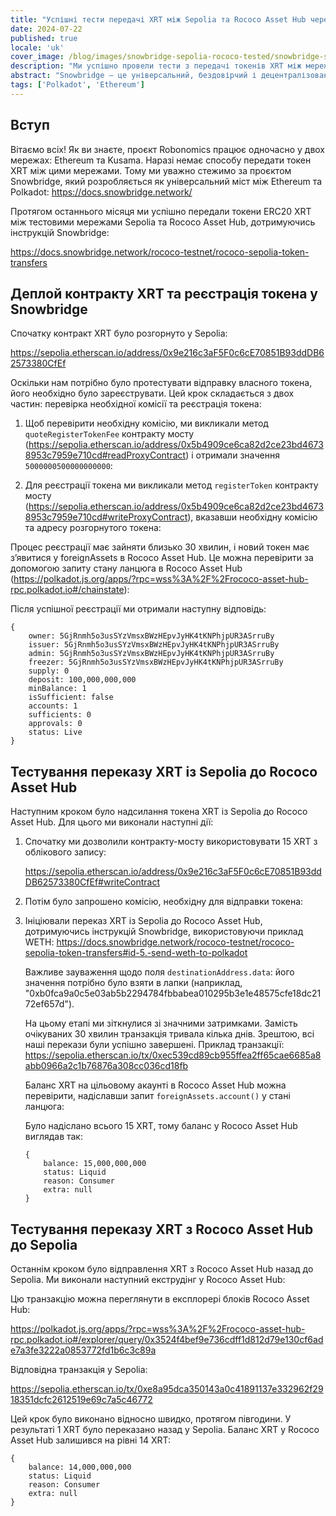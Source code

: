 ```yaml
---
title: "Успішні тести передачі XRT між Sepolia та Rococo Asset Hub через Snowbridge"
date: 2024-07-22
published: true
locale: 'uk'
cover_image: /blog/images/snowbridge-sepolia-rococo-tested/snowbridge-sepolia-rococo-tested.png
description: "Ми успішно провели тести з передачі токенів XRT між мережами Sepolia та Rococo Asset Hub за допомогою протоколу Snowbridge."
abstract: "Snowbridge — це універсальний, бездовірчий і децентралізований міст між Polkadot та Ethereum."
tags: ['Polkadot', 'Ethereum']
---
```


## Вступ

Вітаємо всіх! Як ви знаєте, проєкт Robonomics працює одночасно у двох мережах: Ethereum та Kusama. Наразі немає способу передати токен XRT між цими мережами. Тому ми уважно стежимо за проєктом Snowbridge, який розробляється як універсальний міст між Ethereum та Polkadot: https://docs.snowbridge.network/

Протягом останнього місяця ми успішно передали токени ERC20 XRT між тестовими мережами Sepolia та Rococo Asset Hub, дотримуючись інструкцій Snowbridge: 

https://docs.snowbridge.network/rococo-testnet/rococo-sepolia-token-transfers

## Деплой контракту XRT та реєстрація токена у Snowbridge

Спочатку контракт XRT було розгорнуто у Sepolia: 

https://sepolia.etherscan.io/address/0x9e216c3aF5F0c6cE70851B93ddDB62573380CfEf

Оскільки нам потрібно було протестувати відправку власного токена, його необхідно було зареєструвати. Цей крок складається з двох частин: перевірка необхідної комісії та реєстрація токена:

1. Щоб перевірити необхідну комісію, ми викликали метод `quoteRegisterTokenFee` контракту мосту (https://sepolia.etherscan.io/address/0x5b4909ce6ca82d2ce23bd46738953c7959e710cd#readProxyContract) і отримали значення `5000000500000000000`:
<RbImage zoom src="/blog/images/snowbridge-sepolia-rococo-tested/quoteRegisterTokenFee.png" alt="quoteRegisterTokenFee" />

2. Для реєстрації токена ми викликали метод `registerToken` контракту мосту (https://sepolia.etherscan.io/address/0x5b4909ce6ca82d2ce23bd46738953c7959e710cd#writeProxyContract), вказавши необхідну комісію та адресу розгорнутого токена:
<RbImage zoom src="/blog/images/snowbridge-sepolia-rococo-tested/registerToken.png" alt="registerToken" />

Процес реєстрації має зайняти близько 30 хвилин, і новий токен має з’явитися у foreignAssets в Rococo Asset Hub. Це можна перевірити за допомогою запиту стану ланцюга в Rococo Asset Hub (https://polkadot.js.org/apps/?rpc=wss%3A%2F%2Frococo-asset-hub-rpc.polkadot.io#/chainstate):
<RbImage zoom src="/blog/images/snowbridge-sepolia-rococo-tested/foreign_asset_query.png" alt="Check if token registered" />

Після успішної реєстрації ми отримали наступну відповідь:
```
{
    owner: 5GjRnmh5o3usSYzVmsxBWzHEpvJyHK4tKNPhjpUR3ASrruBy
    issuer: 5GjRnmh5o3usSYzVmsxBWzHEpvJyHK4tKNPhjpUR3ASrruBy
    admin: 5GjRnmh5o3usSYzVmsxBWzHEpvJyHK4tKNPhjpUR3ASrruBy
    freezer: 5GjRnmh5o3usSYzVmsxBWzHEpvJyHK4tKNPhjpUR3ASrruBy
    supply: 0
    deposit: 100,000,000,000
    minBalance: 1
    isSufficient: false
    accounts: 1
    sufficients: 0
    approvals: 0
    status: Live
}
```

## Тестування переказу XRT із Sepolia до Rococo Asset Hub

Наступним кроком було надсилання токена XRT із Sepolia до Rococo Asset Hub. Для цього ми виконали наступні дії:

1. Спочатку ми дозволили контракту-мосту використовувати 15 XRT з облікового запису: 

    https://sepolia.etherscan.io/address/0x9e216c3aF5F0c6cE70851B93ddDB62573380CfEf#writeContract
    <RbImage zoom src="/blog/images/snowbridge-sepolia-rococo-tested/xrt_approve_snowbridge_as_spender.png" alt="Approve XRT spender" />

2. Потім було запрошено комісію, необхідну для відправки токена:
    <RbImage zoom src="/blog/images/snowbridge-sepolia-rococo-tested/quoteSendTokenFee.png" alt="quoteSendTokenFee" />

3.  Ініціювали переказ XRT із Sepolia до Rococo Asset Hub, дотримуючись інструкцій Snowbridge, використовуючи приклад WETH: https://docs.snowbridge.network/rococo-testnet/rococo-sepolia-token-transfers#id-5.-send-weth-to-polkadot
    
    Важливе зауваження щодо поля `destinationAddress.data`: його значення потрібно було взяти в лапки (наприклад, "0xb0fca9a0c5e03ab5b2294784fbbabea010295b3e1e48575cfe18dc2172ef657d").

    На цьому етапі ми зіткнулися зі значними затримками. Замість очікуваних 30 хвилин транзакція тривала кілька днів. Зрештою, всі наші перекази були успішно завершені.
    Приклад транзакції: https://sepolia.etherscan.io/tx/0xec539cd89cb955ffea2ff65cae6685a8abb0966a2c1b76876a308cc036cd18fb

    Баланс XRT на цільовому акаунті в Rococo Asset Hub можна перевірити, надіславши запит `foreignAssets.account()` у стані ланцюга:
    <RbImage zoom src="/blog/images/snowbridge-sepolia-rococo-tested/example_of_foreignAssets_account.png" alt="Example of foreignAssets.account" />

    Було надіслано всього 15 XRT, тому баланс у Rococo Asset Hub виглядав так:
    ```
    {
        balance: 15,000,000,000
        status: Liquid
        reason: Consumer
        extra: null
    }
    ```

## Тестування переказу XRT з Rococo Asset Hub до Sepolia

Останнім кроком було відправлення XRT з Rococo Asset Hub назад до Sepolia. Ми виконали наступний екструдінг у Rococo Asset Hub: 

Цю транзакцію можна переглянути в експлорері блоків Rococo Asset Hub:

https://polkadot.js.org/apps/?rpc=wss%3A%2F%2Frococo-asset-hub-rpc.polkadot.io#/explorer/query/0x3524f4bef9e736cdff1d812d79e130cf6ade7a3fe3222a0853772fd1b6c3c89a

Відповідна транзакція у Sepolia:

https://sepolia.etherscan.io/tx/0xe8a95dca350143a0c41891137e332962f2918351dcfc2612519e69c7a5c46772

Цей крок було виконано відносно швидко, протягом півгодини. У результаті 1 XRT було переказано назад у Sepolia. Баланс XRT у Rococo Asset Hub залишився на рівні 14 XRT:

```
{
    balance: 14,000,000,000
    status: Liquid
    reason: Consumer
    extra: null
}
```